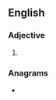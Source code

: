 ==English==

===Adjective===
{{head|en|adjective comparative form}}

# {{en-comparative of|hardy}}

===Anagrams===
* {{anagrams|en|harried|red hair}}